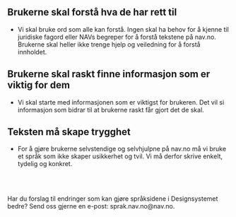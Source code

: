
## Brukerne skal forstå hva de har rett til

- Vi skal bruke ord som alle kan forstå. Ingen skal ha behov for å kjenne til juridiske fagord eller NAVs begreper for å forstå tekstene på nav.no. Brukerne skal heller ikke trenge hjelp og veiledning for å forstå innholdet.

## Brukerne skal raskt finne informasjon som er viktig for dem

- Vi skal starte med informasjonen som er viktigst for brukeren. Det vil si informasjon som bidrar til at brukerne raskt får gjort det de skal.

## Teksten må skape trygghet

- For å gjøre brukerne selvstendige og selvhjulpne på nav.no må vi bruke et språk som ikke skaper usikkerhet og tvil. Vi må derfor skrive enkelt, tydelig og konkret.

<br/><br/>

<Alertstripe type="info">
    Har du forslag til endringer som kan gjøre språksidene i Designsystemet bedre? Send oss gjerne en e-post: <Lenke href="mailto:sprak.nav.no@nav.no">sprak.nav.no@nav.no</Lenke>.
</Alertstripe>

